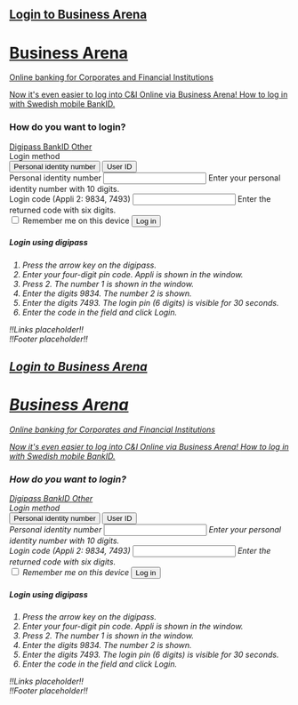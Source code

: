 
<Meta title="Use cases/Dark mode/Login" />

<Canvas>
  <main class='dark-mode bg-color'>
    <nav role="navigation" class="bg-dark">
      <a aria-label='Open seb.se in new tab' href='http://www.seb.se' target='_blank' class='brand'/>
      <h1 class="mx-4">Login to Business Arena</h1>
    </nav>
    <div class="mx-auto my-6" style={{maxWidth: '768px', marginLeft: 'auto', marginRight: 'auto'}}>
      <h1>Business Arena</h1>
      <p class="mb-5">Online banking for Corporates and Financial Institutions</p>
      <div class="card">
        <div role="alert" class="info">
          <main>
            <p>Now it's even easier to log into C&I Online via Business Arena! <a href="#">How to log in with Swedish mobile BankID.</a></p>
          </main>
        </div>
        <div class="card-body">
          <h3 class="mb-5">How do you want to login?</h3>
          <nav role="tablist">
            <a href="#tab" aria-controls="tab-content-1" role="tab" aria-selected="true">
              Digipass
            </a>
            <a href="#tab" aria-controls="tab-content-2" role="tab">
              BankID
            </a>
            <a href="#tab" aria-controls="tab-content-3" role="tab">
              Other
            </a>
          </nav>
          <div class="row" style={{justifyContent: 'space-between'}}>
            <div class="col-12 col-sm-auto">
              <form autocomplete="off" class="mt-7">
                <div class="form-group">
                  <label for="buttonGroup">Login method</label>
                  <div id="buttonGroup" class="group size-sm">
                    <button>Personal identity number</button>
                    <button>User ID</button>
                  </div>
                </div>
                <div class="form-group">
                  <label for="input">Personal identity number</label>
                  <input id="input" type="text" required />
                  <span class="form-info">Enter your personal identity number with 10 digits.</span>
                </div>
                <div class="form-group">
                  <label for="inputLong">Login code</label>
                  <span class="form-info">(Appli 2: 9834, 7493)</span>
                  <input id="inputLong" type="text" required />
                  <span class="form-info">Enter the returned code with six digits.</span>
                </div>
                <label class="form-control">
                  <input type="checkbox" />
                  <span>Remember me on this device</span>
                  <i/>
                </label>
                <button type="submit" class="mt-6 primary">Log in</button>
              </form>
            </div>
            <div class="col-12 col-sm" style={{maxWidth: '375px'}}>
              <h5 class="mt-7 mb-4" for="loginHelp">Login using digipass</h5>
              <ol aria-describedby="loginHelp">
                <li>Press the arrow key on the digipass.</li>
                <li>Enter your four-digit pin code. Appli is shown in the window.</li>
                <li>Press 2. The number 1 is shown in the window.</li>
                <li>Enter the digits <span class="flash-info">9834</span>. The number 2 is shown.</li>
                <li>Enter the digits <span class="flash-info">7493</span>. The login pin (6 digits) is visible for 30 seconds.</li>
                <li>Enter the code in the field and click Login.</li>
              </ol>
            </div>
          </div>
        </div>
      </div>
      <div>!!Links placeholder!!</div>
    </div>
    <div>!!Footer placeholder!!</div>
  </main>
</Canvas>

<Canvas>
  <main class='light-mode bg-color'>
    <nav role="navigation" class="bg-dark">
      <a aria-label='Open seb.se in new tab' href='http://www.seb.se' target='_blank' class='brand'/>
      <h1 class="mx-4">Login to Business Arena</h1>
    </nav>
    <div class="mx-auto my-6" style={{maxWidth: '768px', marginLeft: 'auto', marginRight: 'auto'}}>
      <h1>Business Arena</h1>
      <p class="mb-5">Online banking for Corporates and Financial Institutions</p>
      <div class="card">
        <div role="alert" class="info">
          <main>
            <p>Now it's even easier to log into C&I Online via Business Arena! <a href="#">How to log in with Swedish mobile BankID.</a></p>
          </main>
        </div>
        <div class="card-body">
          <h3 class="mb-5">How do you want to login?</h3>
          <nav role="tablist">
            <a href="#tab" aria-controls="tab-content-1" role="tab" aria-selected="true">
              Digipass
            </a>
            <a href="#tab" aria-controls="tab-content-2" role="tab">
              BankID
            </a>
            <a href="#tab" aria-controls="tab-content-3" role="tab">
              Other
            </a>
          </nav>
          <div class="row" style={{justifyContent: 'space-between'}}>
            <div class="col-12 col-sm-auto">
              <form autocomplete="off" class="mt-7">
                <div class="form-group">
                  <label for="buttonGroup">Login method</label>
                  <div id="buttonGroup" class="group size-sm">
                    <button>Personal identity number</button>
                    <button>User ID</button>
                  </div>
                </div>
                <div class="form-group">
                  <label for="input">Personal identity number</label>
                  <input id="input" type="text" required />
                  <span class="form-info">Enter your personal identity number with 10 digits.</span>
                </div>
                <div class="form-group">
                  <label for="inputLong">Login code</label>
                  <span class="form-info">(Appli 2: 9834, 7493)</span>
                  <input id="inputLong" type="text" required />
                  <span class="form-info">Enter the returned code with six digits.</span>
                </div>
                <label class="form-control">
                  <input type="checkbox" />
                  <span>Remember me on this device</span>
                  <i/>
                </label>
                <button type="submit" class="mt-6 primary">Log in</button>
              </form>
            </div>
            <div class="col-12 col-sm" style={{maxWidth: '375px'}}>
              <h5 class="mt-7 mb-4" for="loginHelp">Login using digipass</h5>
              <ol aria-describedby="loginHelp">
                <li>Press the arrow key on the digipass.</li>
                <li>Enter your four-digit pin code. Appli is shown in the window.</li>
                <li>Press 2. The number 1 is shown in the window.</li>
                <li>Enter the digits <span class="flash-info">9834</span>. The number 2 is shown.</li>
                <li>Enter the digits <span class="flash-info">7493</span>. The login pin (6 digits) is visible for 30 seconds.</li>
                <li>Enter the code in the field and click Login.</li>
              </ol>
            </div>
          </div>
        </div>
      </div>
      <div>!!Links placeholder!!</div>
    </div>
    <div>!!Footer placeholder!!</div>
  </main>
</Canvas>
